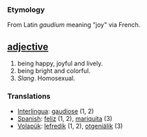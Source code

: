=== Etymology ===
From Latin ''gaudium'' meaning "joy" via French.

== [[adjective]] ==
#being happy, joyful and lively.
#being bright and colorful.
#''Slang''. Homosexual.

=== Translations ===
*[[Interlingua]]: [[gaudiose]] (1, 2)
*[[Spanish]]: [[feliz]] (1, 2), [[mariquita]] (3)
*[[Volapük]]: [[lefredik]] (1, 2), [[otgeniälik]] (3)